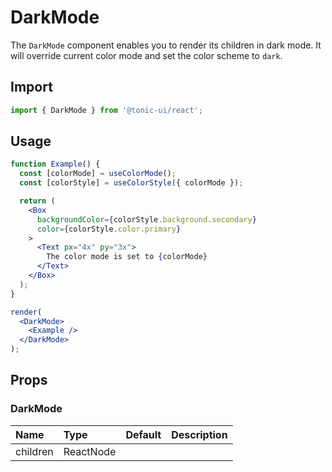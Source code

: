# DarkMode

The `DarkMode` component enables you to render its children in dark mode. It will override current color mode and set the color scheme to `dark`.

## Import

```js
import { DarkMode } from '@tonic-ui/react';
```

## Usage

```jsx noInline
function Example() {
  const [colorMode] = useColorMode();
  const [colorStyle] = useColorStyle({ colorMode });

  return (
    <Box
      backgroundColor={colorStyle.background.secondary}
      color={colorStyle.color.primary}
    >
      <Text px="4x" py="3x">
        The color mode is set to {colorMode}
      </Text>
    </Box>
  );
}

render(
  <DarkMode>
    <Example />
  </DarkMode>
);
```

## Props

### DarkMode

| Name | Type | Default | Description |
| :--- | :--- | :------ | :---------- |
| children | ReactNode | | |

